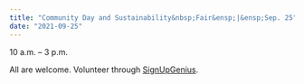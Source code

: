 ```yaml
---
title: "Community Day and Sustainability&nbsp;Fair&ensp;|&ensp;Sep. 25"
date: "2021-09-25"
---
```


10 a.m. – 3 p.m.

All are welcome. Volunteer through&nbsp;[SignUpGenius](https://www.signupgenius.com/go/8050A4BA4A62FABFA7-community).
